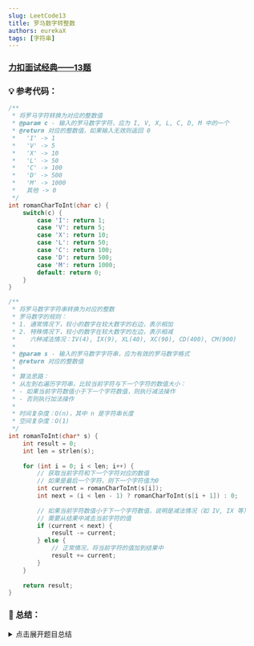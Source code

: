 ```yaml
---
slug: LeetCode13
title: 罗马数字转整数
authors: eurekaX
tags: [字符串]
---
```



### <B2>[力扣面试经典——13题](https://leetcode.cn/problems/roman-to-integer/description/?envType=study-plan-v2&envId=top-interview-150 "力扣")</B2>

<!-- truncate -->


### 💡 参考代码：

```c
/**
 * 将罗马字符转换为对应的整数值
 * @param c - 输入的罗马数字字符，应为 I, V, X, L, C, D, M 中的一个
 * @return 对应的整数值，如果输入无效则返回 0
 *   'I' -> 1
 *   'V' -> 5
 *   'X' -> 10
 *   'L' -> 50
 *   'C' -> 100
 *   'D' -> 500
 *   'M' -> 1000
 *   其他 -> 0
 */
int romanCharToInt(char c) {
    switch(c) {
        case 'I': return 1;
        case 'V': return 5;
        case 'X': return 10;
        case 'L': return 50;
        case 'C': return 100;
        case 'D': return 500;
        case 'M': return 1000;
        default: return 0;
    }
}

/**
 * 将罗马数字字符串转换为对应的整数
 * 罗马数字的规则：
 * 1. 通常情况下，较小的数字在较大数字的右边，表示相加
 * 2. 特殊情况下，较小的数字在较大数字的左边，表示相减
 *    六种减法情况：IV(4), IX(9), XL(40), XC(90), CD(400), CM(900)
 * 
 * @param s - 输入的罗马数字字符串，应为有效的罗马数字格式
 * @return 对应的整数值
 * 
 * 算法思路：
 * 从左到右遍历字符串，比较当前字符与下一个字符的数值大小：
 * - 如果当前字符数值小于下一个字符数值，则执行减法操作
 * - 否则执行加法操作
 * 
 * 时间复杂度：O(n)，其中 n 是字符串长度
 * 空间复杂度：O(1)
 */
int romanToInt(char* s) {
    int result = 0;
    int len = strlen(s);
    
    for (int i = 0; i < len; i++) {
        // 获取当前字符和下一个字符对应的数值
        // 如果是最后一个字符，则下一个字符值为0
        int current = romanCharToInt(s[i]);
        int next = (i < len - 1) ? romanCharToInt(s[i + 1]) : 0;
        
        // 如果当前字符数值小于下一个字符数值，说明是减法情况（如 IV, IX 等）
        // 需要从结果中减去当前字符的值
        if (current < next) {
            result -= current;
        } else {
            // 正常情况，将当前字符的值加到结果中
            result += current;
        }
    }
    
    return result;
}
```

### 📖 总结：

<details>
<summary>点击展开题目总结</summary>
# 🤔 罗马数字转整数

---

## 1️⃣ 题目核心信息

🎯 **功能描述**：将给定的罗马数字字符串转换为对应的整数值，处理罗马数字的特殊减法规则

📥 **输入输出**：
- **输入**：char* s - 有效的罗马数字字符串，包含字符 I, V, X, L, C, D, M
- **输出**：int - 对应的整数值

---

## 2️⃣ 实现原理

💡 **核心思路**：通过比较相邻字符的数值大小来判断是加法还是减法规则，从左到右遍历字符串进行累加计算

📋 **实现步骤**：
1. 建立罗马字符到整数值的映射关系
2. 从左到右遍历罗马数字字符串
3. 比较当前字符与下一个字符的数值大小
4. 如果当前字符值小于下一个字符值，则执行减法；否则执行加法

---

## 3️⃣ 关键点解析

### 🎯 代码技巧
- 使用三元运算符处理边界情况：当访问到最后一个字符时，下一个字符值设为0
- 通过比较相邻元素大小来统一处理加法和减法规则
- 使用switch语句快速映射字符到数值

## 4️⃣ 使用场景

### ✅ 适用情况：
- 罗马数字转换程序
- 历史文献中的数字解析
- 教学演示罗马数字规则

### ⚠️ 前提条件：
- 输入字符串必须是有效的罗马数字格式
- 字符串只包含合法的罗马数字字符 I, V, X, L, C, D, M

## 5️⃣ 复杂度分析

- ⏱️ 时间复杂度：O(n)，其中 n 是字符串长度，需要遍历一次字符串

- 💾 空间复杂度：O(1)，只使用了常数级别的额外空间

## 6️⃣ 注意事项

### 🚩 边界情况：
- 空字符串或NULL指针
- 只有一个字符的罗马数字
- 最后一个字符的处理

### 💥 易错点：
- 忘记处理减法规则的特殊情况
- 数组越界访问下一个字符
- 没有正确处理字符串边界条件
</details>
